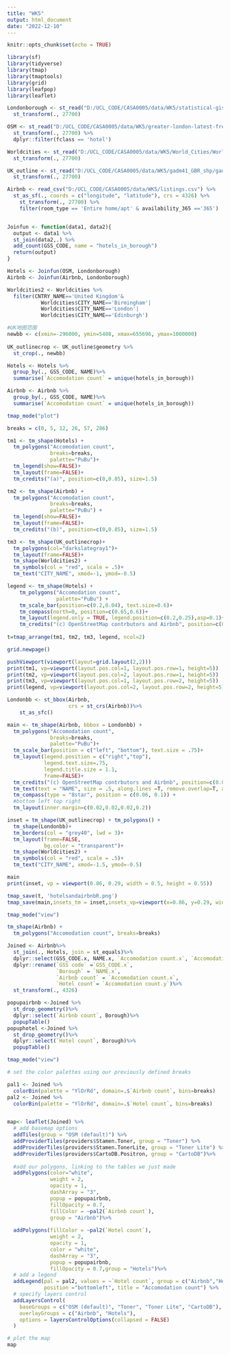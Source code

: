 ```yaml
---
title: "WK5"
output: html_document
date: "2022-12-10"
---
```


```r
knitr::opts_chunk$set(echo = TRUE)
```

```r
library(sf)
library(tidyverse)
library(tmap)
library(tmaptools)
library(grid)
library(leafpop)
library(leaflet)
```

```r
Londonborough <- st_read("D:/UCL_CODE/CASA0005/data/WK5/statistical-gis-boundaries-london/statistical-gis-boundaries-london/ESRI/London_Borough_Excluding_MHW.shp") %>%
  st_transform(., 27700)

OSM <- st_read("D:/UCL_CODE/CASA0005/data/WK5/greater-london-latest-free.shp/gis_osm_pois_a_free_1.shp") %>%
  st_transform(., 27700) %>%
  dplyr::filter(fclass == 'hotel')

Worldcities <- st_read("D:/UCL_CODE/CASA0005/data/WK5/World_Cities/World_Cities.shp") %>%
  st_transform(., 27700)

UK_outline <- st_read("D:/UCL_CODE/CASA0005/data/WK5/gadm41_GBR_shp/gadm41_GBR_0.shp") %>%
  st_transform(., 27700)

Airbnb <- read_csv("D:/UCL_CODE/CASA0005/data/WK5/listings.csv") %>%
  st_as_sf(., coords = c("longitude", "latitude"), crs = 4326) %>%
    st_transform(., 27700) %>%
    filter(room_type == 'Entire home/apt' & availability_365 =='365')


Joinfun <- function(data1, data2){
  output <- data1 %>%
  st_join(data2,.) %>%
  add_count(GSS_CODE, name = "hotels_in_borough") 
  return(output)
}

Hotels <- Joinfun(OSM, Londonborough)
Airbnb <- Joinfun(Airbnb, Londonborough)

Worldcities2 <- Worldcities %>%
  filter(CNTRY_NAME=='United Kingdom'&
           Worldcities$CITY_NAME=='Birmingham'|
           Worldcities$CITY_NAME=='London'|
           Worldcities$CITY_NAME=='Edinburgh')

#UK地图范围
newbb <- c(xmin=-296000, ymin=5408, xmax=655696, ymax=1000000)
  
UK_outlinecrop <- UK_outline$geometry %>%
  st_crop(., newbb)

Hotels <- Hotels %>%
  group_by(., GSS_CODE, NAME)%>%
  summarise(`Accomodation count` = unique(hotels_in_borough))

Airbnb <- Airbnb %>%
  group_by(., GSS_CODE, NAME)%>%
  summarise(`Accomodation count` = unique(hotels_in_borough))

tmap_mode("plot")

breaks = c(0, 5, 12, 26, 57, 286) 

tm1 <- tm_shape(Hotels) + 
  tm_polygons("Accomodation count", 
              breaks=breaks,
              palette="PuBu")+
  tm_legend(show=FALSE)+
  tm_layout(frame=FALSE)+
  tm_credits("(a)", position=c(0,0.85), size=1.5)

tm2 <- tm_shape(Airbnb) + 
  tm_polygons("Accomodation count",
              breaks=breaks, 
              palette="PuBu") + 
  tm_legend(show=FALSE)+
  tm_layout(frame=FALSE)+
  tm_credits("(b)", position=c(0,0.85), size=1.5)

tm3 <- tm_shape(UK_outlinecrop)+ 
  tm_polygons(col="darkslategray1")+
  tm_layout(frame=FALSE)+
  tm_shape(Worldcities2) +
  tm_symbols(col = "red", scale = .5)+
  tm_text("CITY_NAME", xmod=-1, ymod=-0.5)

legend <- tm_shape(Hotels) +
    tm_polygons("Accomodation count",
                palette="PuBu") +
    tm_scale_bar(position=c(0.2,0.04), text.size=0.6)+
    tm_compass(north=0, position=c(0.65,0.6))+
    tm_layout(legend.only = TRUE, legend.position=c(0.2,0.25),asp=0.1)+
    tm_credits("(c) OpenStreetMap contrbutors and Airbnb", position=c(0.0,0.0))
  
t=tmap_arrange(tm1, tm2, tm3, legend, ncol=2)

grid.newpage()

pushViewport(viewport(layout=grid.layout(2,2)))
print(tm1, vp=viewport(layout.pos.col=1, layout.pos.row=1, height=5))
print(tm2, vp=viewport(layout.pos.col=2, layout.pos.row=1, height=5))
print(tm3, vp=viewport(layout.pos.col=1, layout.pos.row=2, height=5))
print(legend, vp=viewport(layout.pos.col=2, layout.pos.row=2, height=5))

Londonbb <- st_bbox(Airbnb,
                    crs = st_crs(Airbnb))%>%
    st_as_sfc()

main <- tm_shape(Airbnb, bbbox = Londonbb) + 
  tm_polygons("Accomodation count",
              breaks=breaks, 
              palette="PuBu")+
  tm_scale_bar(position = c("left", "bottom"), text.size = .75)+
  tm_layout(legend.position = c("right","top"), 
            legend.text.size=.75, 
            legend.title.size = 1.1,
            frame=FALSE)+
  tm_credits("(c) OpenStreetMap contrbutors and Airbnb", position=c(0.0,0.0))+
  tm_text(text = "NAME", size = .5, along.lines =T, remove.overlap=T, auto.placement=F) +
  tm_compass(type = "8star", position = c(0.06, 0.1)) +
  #bottom left top right
  tm_layout(inner.margin=c(0.02,0.02,0.02,0.2))

inset = tm_shape(UK_outlinecrop) + tm_polygons() +
  tm_shape(Londonbb)+ 
  tm_borders(col = "grey40", lwd = 3)+
  tm_layout(frame=FALSE,
            bg.color = "transparent")+
  tm_shape(Worldcities2) +
  tm_symbols(col = "red", scale = .5)+
  tm_text("CITY_NAME", xmod=-1.5, ymod=-0.5)

main
print(inset, vp = viewport(0.86, 0.29, width = 0.5, height = 0.55))

tmap_save(t, 'hotelsandairbnbR.png')
tmap_save(main,insets_tm = inset,insets_vp=viewport(x=0.86, y=0.29, width=.5, height=.55), filename="test.pdf", dpi=600)

tmap_mode("view")

tm_shape(Airbnb) + 
  tm_polygons("Accomodation count", breaks=breaks) 

Joined <- Airbnb%>%
  st_join(., Hotels, join = st_equals)%>%
  dplyr::select(GSS_CODE.x, NAME.x, `Accomodation count.x`, `Accomodation count.y`) %>%
  dplyr::rename(`GSS code` =`GSS_CODE.x`,
                `Borough` = `NAME.x`,
                `Airbnb count` = `Accomodation count.x`,
                `Hotel count`= `Accomodation count.y`)%>%
  st_transform(., 4326)

popupairbnb <-Joined %>%
  st_drop_geometry()%>%
  dplyr::select(`Airbnb count`, Borough)%>%
  popupTable()
popuphotel <-Joined %>%
  st_drop_geometry()%>%
  dplyr::select(`Hotel count`, Borough)%>%
  popupTable()

tmap_mode("view")

# set the color palettes using our previously defined breaks

pal1 <- Joined %>%
  colorBin(palette = "YlOrRd", domain=.$`Airbnb count`, bins=breaks)
pal2 <- Joined %>%
  colorBin(palette = "YlOrRd", domain=.$`Hotel count`, bins=breaks)


map<- leaflet(Joined) %>%
  # add basemap options
  addTiles(group = "OSM (default)") %>%
  addProviderTiles(providers$Stamen.Toner, group = "Toner") %>%
  addProviderTiles(providers$Stamen.TonerLite, group = "Toner Lite") %>%
  addProviderTiles(providers$CartoDB.Positron, group = "CartoDB")%>%
  
  #add our polygons, linking to the tables we just made
  addPolygons(color="white", 
              weight = 2,
              opacity = 1,
              dashArray = "3",
              popup = popupairbnb,
              fillOpacity = 0.7,
              fillColor = ~pal2(`Airbnb count`),
              group = "Airbnb")%>%
  
  addPolygons(fillColor = ~pal2(`Hotel count`), 
              weight = 2,
              opacity = 1,
              color = "white",
              dashArray = "3",
              popup = popupairbnb,
              fillOpacity = 0.7,group = "Hotels")%>%
  # add a legend
  addLegend(pal = pal2, values = ~`Hotel count`, group = c("Airbnb","Hotel"), 
            position ="bottomleft", title = "Accomodation count") %>%
  # specify layers control
  addLayersControl(
    baseGroups = c("OSM (default)", "Toner", "Toner Lite", "CartoDB"),
    overlayGroups = c("Airbnb", "Hotels"),
    options = layersControlOptions(collapsed = FALSE)
  )

# plot the map
map
```
